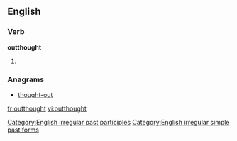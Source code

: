 ==English==

===Verb===
'''outthought'''

# {{en-past of|outthink}}

===Anagrams===
* [[thought-out#English|thought-out]]

[[Category:English irregular past participles]]
[[Category:English irregular simple past forms]]
[[fr:outthought]]
[[vi:outthought]]